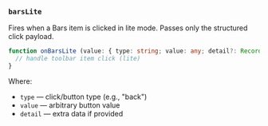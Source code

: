 ### `barsLite`

Fires when a Bars item is clicked in lite mode. Passes only the structured click payload.

```ts
function onBarsLite (value: { type: string; value: any; detail?: Record<string, any> }) {
  // handle toolbar item click (lite)
}
```

Where:
- `type` — click/button type (e.g., "back")
- `value` — arbitrary button value
- `detail` — extra data if provided
